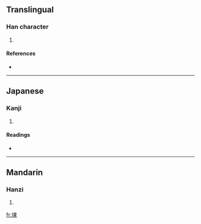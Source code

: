 ==Translingual==

===Han character===
{{Han char|rn=32|rad=土|as=09|sn=12|four=4519<sub>6</sub>|canj=土木田火 (GDWF)}}

# {{defn|Han}}

====References====
* {{Han ref|kx=0233.060|dkj=05245|dj=0470.240|hdz=10461.040|uh=581C|ud=22556|bh=D8A9|bd=55465}}

----

==Japanese==

===Kanji===
{{ja-kanji|grade=|rs=土09}}

# {{defn|Japanese}}

====Readings====
* {{ja-readings|on=[[れん]] (ren)|kun=}}

----

==Mandarin==

===Hanzi===
{{cmn-hanzi|pin=[[liàn]] ([[lian4]])|wg=lien<sup>4</sup>}}

# {{defn|Mandarin}}

[[fr:堜]]